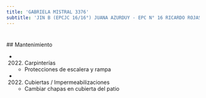```yaml
---
title: 'GABRIELA MISTRAL 3376'
subtitle: 'JIN B (EPCJC 16/16°) JUANA AZURDUY - EPC N° 16 RICARDO ROJAS - CENS N° 87'
---
```


#


 ## Mantenimiento

*  (2022) Carpinterías 
    + Protecciones de escalera y rampa

*  (2022) Cubiertas / Impermeabilizaciones 
    + Cambiar chapas en cubierta del patio



